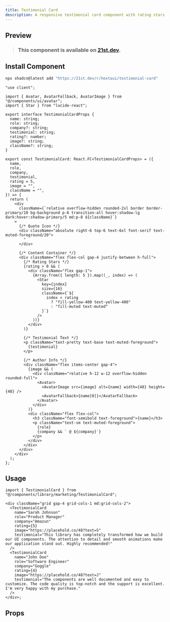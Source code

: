 ```yaml
---
title: Testimonial Card
description: A responsive testimonial card component with rating stars and author information.
---
```



## Preview

<PreviewContainer>
  <div className="grid gap-4 grid-cols-1 md:grid-cols-2">
    <TestimonialCard
      name="Sarah Johnson"
      role="Product Manager"
      company="Amazun"
      rating={5}
      image="https://placehold.co/48?text=S"
      testimonial="This library has completely transformed how we build our UI components. The attention to detail and smooth animations make our application stand out. Highly recommended!"
    />
    <TestimonialCard
      name="John Doe"
      role="Software Engineer"
      company="Goggle"
      rating={4}
      image="https://placehold.co/48?text=J"
      testimonial="The components are well documented and easy to customize. The code quality is top-notch and the support is excellent. I'm very happy with my purchase."
    />
  </div>
</PreviewContainer>

> ### This component is available on [21st.dev](https://tinyurl.com/3rmhk4nd).

## Install Component

```bash tab="CLI" title="NPM"
npx shadcn@latest add "https://21st.dev/r/hextaui/testimonial-card"
```

```tsx title="TestimonialCard.tsx" tab="Manually"
"use client";

import { Avatar, AvatarFallback, AvatarImage } from "@/components/ui/avatar";
import { Star } from "lucide-react";

export interface TestimonialCardProps {
  name: string;
  role: string;
  company?: string;
  testimonial: string;
  rating?: number;
  image?: string;
  className?: string;
}

export const TestimonialCard: React.FC<TestimonialCardProps> = ({
  name,
  role,
  company,
  testimonial,
  rating = 5,
  image = "",
  className = "",
}) => {
  return (
    <div
      className={`relative overflow-hidden rounded-2xl border border-primary/10 bg-background p-6 transition-all hover:shadow-lg dark:hover:shadow-primary/5 md:p-8 ${className}`}
    >
      {/* Quote Icon */}
      <div className="absolute right-6 top-6 text-6xl font-serif text-muted-foreground/20">
        "
      </div>

      {/* Content Container */}
      <div className="flex flex-col gap-4 justify-between h-full">
        {/* Rating Stars */}
        {rating > 0 && (
          <div className="flex gap-1">
            {Array.from({ length: 5 }).map((_, index) => (
              <Star
                key={index}
                size={16}
                className={`${
                  index < rating
                    ? "fill-yellow-400 text-yellow-400"
                    : "fill-muted text-muted"
                }`}
              />
            ))}
          </div>
        )}

        {/* Testimonial Text */}
        <p className="text-pretty text-base text-muted-foreground">
          {testimonial}
        </p>

        {/* Author Info */}
        <div className="flex items-center gap-4">
          {image && (
            <div className="relative h-12 w-12 overflow-hidden rounded-full">
              <Avatar>
                <AvatarImage src={image} alt={name} width={48} height={48} />
                <AvatarFallback>{name[0]}</AvatarFallback>
              </Avatar>
            </div>
          )}
          <div className="flex flex-col">
            <h3 className="font-semibold text-foreground">{name}</h3>
            <p className="text-sm text-muted-foreground">
              {role}
              {company && ` @ ${company}`}
            </p>
          </div>
        </div>
      </div>
    </div>
  );
};
```

## Usage

```tsx
import { TestimonialCard } from "@/components/library/marketing/TestimonialCard";

<div className="grid gap-4 grid-cols-1 md:grid-cols-2">
  <TestimonialCard
    name="Sarah Johnson"
    role="Product Manager"
    company="Amazun"
    rating={5}
    image="https://placehold.co/48?text=S"
    testimonial="This library has completely transformed how we build our UI components. The attention to detail and smooth animations make our application stand out. Highly recommended!"
  />
  <TestimonialCard
    name="John Doe"
    role="Software Engineer"
    company="Goggle"
    rating={4}
    image="https://placehold.co/48?text=J"
    testimonial="The components are well documented and easy to customize. The code quality is top-notch and the support is excellent. I'm very happy with my purchase."
  />
</div>;
```

## Props

<AutoTypeTable
  path="./components/library/marketing/TestimonialCard.tsx"
  name="TestimonialCardProps"
/>
